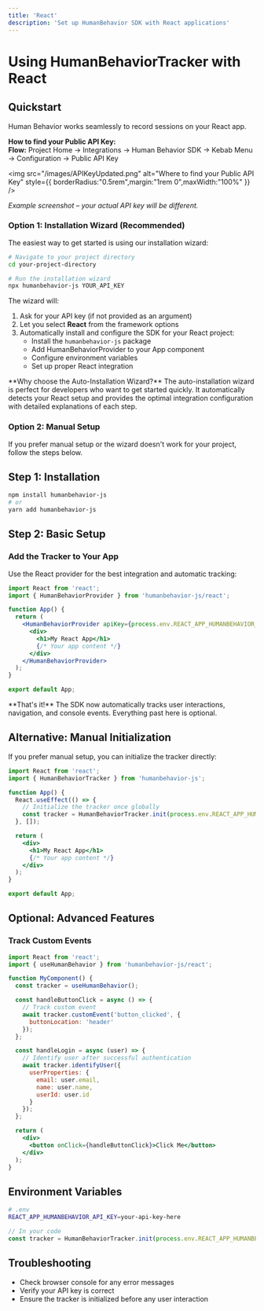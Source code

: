 ```yaml
---
title: 'React'
description: 'Set up HumanBehavior SDK with React applications'
---
```


# Using HumanBehaviorTracker with React

## Quickstart

Human Behavior works seamlessly to record sessions on your React app.

<Expandable title="How to get your API Key">
<Info>
  <strong>How to find your Public API Key:</strong><br/>
  <b>Flow:</b> Project Home → Integrations → Human Behavior SDK → Kebab Menu → Configuration → Public API Key
</Info>

<img
  src="/images/APIKeyUpdated.png"
  alt="Where to find your Public API Key"
  style={{ borderRadius:"0.5rem",margin:"1rem 0",maxWidth:"100%" }}
/>

<p style={{ fontSize: '0.95em', color: '#888', marginTop: '-0.5rem', marginBottom: '1.5rem' }}><em>Example screenshot – your actual API key will be different.</em></p>
</Expandable>

### Option 1: Installation Wizard (Recommended)

The easiest way to get started is using our installation wizard:

```bash
# Navigate to your project directory
cd your-project-directory

# Run the installation wizard
npx humanbehavior-js YOUR_API_KEY
```

The wizard will:
1. Ask for your API key (if not provided as an argument)
2. Let you select **React** from the framework options
3. Automatically install and configure the SDK for your React project:
   - Install the `humanbehavior-js` package
   - Add HumanBehaviorProvider to your App component
   - Configure environment variables
   - Set up proper React integration

<Tip>
  **Why choose the Auto-Installation Wizard?**
  The auto-installation wizard is perfect for developers who want to get started quickly. It automatically detects your React setup and provides the optimal integration configuration with detailed explanations of each step.
</Tip>

### Option 2: Manual Setup

If you prefer manual setup or the wizard doesn't work for your project, follow the steps below.

## Step 1: Installation

```bash
npm install humanbehavior-js
# or
yarn add humanbehavior-js
```

## Step 2: Basic Setup

### Add the Tracker to Your App

Use the React provider for the best integration and automatic tracking:

```jsx
import React from 'react';
import { HumanBehaviorProvider } from 'humanbehavior-js/react';

function App() {
  return (
    <HumanBehaviorProvider apiKey={process.env.REACT_APP_HUMANBEHAVIOR_API_KEY}>
      <div>
        <h1>My React App</h1>
        {/* Your app content */}
      </div>
    </HumanBehaviorProvider>
  );
}

export default App;
```

<Note>
  **That's it!** The SDK now automatically tracks user interactions, navigation, and console events. Everything past here is optional.
</Note>

## Alternative: Manual Initialization

If you prefer manual setup, you can initialize the tracker directly:

```jsx
import React from 'react';
import { HumanBehaviorTracker } from 'humanbehavior-js';

function App() {
  React.useEffect(() => {
    // Initialize the tracker once globally
    const tracker = HumanBehaviorTracker.init(process.env.REACT_APP_HUMANBEHAVIOR_API_KEY);
  }, []);

  return (
    <div>
      <h1>My React App</h1>
      {/* Your app content */}
    </div>
  );
}

export default App;
```

## Optional: Advanced Features

### Track Custom Events

```jsx
import React from 'react';
import { useHumanBehavior } from 'humanbehavior-js/react';

function MyComponent() {
  const tracker = useHumanBehavior();

  const handleButtonClick = async () => {
    // Track custom event
    await tracker.customEvent('button_clicked', {
      buttonLocation: 'header'
    });
  };

  const handleLogin = async (user) => {
    // Identify user after successful authentication
    await tracker.identifyUser({
      userProperties: {
        email: user.email,
        name: user.name,
        userId: user.id
      }
    });
  };

  return (
    <div>
      <button onClick={handleButtonClick}>Click Me</button>
    </div>
  );
}
```

## Environment Variables

```bash
# .env
REACT_APP_HUMANBEHAVIOR_API_KEY=your-api-key-here
```

```jsx
// In your code
const tracker = HumanBehaviorTracker.init(process.env.REACT_APP_HUMANBEHAVIOR_API_KEY);
```

## Troubleshooting

- Check browser console for any error messages
- Verify your API key is correct
- Ensure the tracker is initialized before any user interaction

